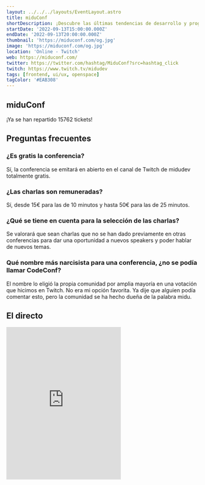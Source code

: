 ```yaml
---
layout: ../../../layouts/EventLayout.astro
title: miduConf
shortDescription: ¡Descubre las últimas tendencias de desarrollo y programación web de la mano de gente tremenda y GRATIS!
startDate: '2022-09-13T15:00:00.000Z'
endDate: '2022-09-13T20:00:00.000Z'
thumbnail: 'https://miduconf.com/og.jpg'
image: 'https://miduconf.com/og.jpg'
location: 'Online - Twitch'
web: https://miduconf.com/
twitter: https://twitter.com/hashtag/MiduConf?src=hashtag_click
twitch: https://www.twitch.tv/midudev
tags: [frontend, ui/ux, openspace]
tagColor: '#EAB308'
---
```



<h2>miduConf</h2>

¡Ya se han repartido 15762 tickets!

## Preguntas frecuentes

<h3>¿Es gratis la conferencia?</h3>

Sí, la conferencia se emitará en abierto en el canal de <ExternalLink href="https://twitch.tv/midudev">Twitch de midudev</ExternalLink> totalmente gratis.

<h3>¿Las charlas son remuneradas?</h3>

Sí, desde 15€ para las de 10 minutos y hasta 50€ para las de 25 minutos.

<h3>¿Qué se tiene en cuenta para la selección de las charlas?</h3>

Se valorará que sean charlas que no se han dado previamente en otras conferencias para dar una oportunidad a nuevos speakers y poder hablar de nuevos temas.

### Qué nombre más narcisista para una conferencia, ¿no se podía llamar CodeConf?

El nombre lo eligió la propia comunidad por amplia mayoría en una votación que hicimos en Twitch. No era mi opción favorita. Ya dije que alguien podía comentar esto, pero la comunidad se ha hecho dueña de la palabra midu.

## El directo

<iframe className="w-full mt-4" height="400" src="https://player.twitch.tv/?video=1589865242&parent=www.eventos.wiki" frameborder="0" allowfullscreen="true" scrolling="no"></iframe>


